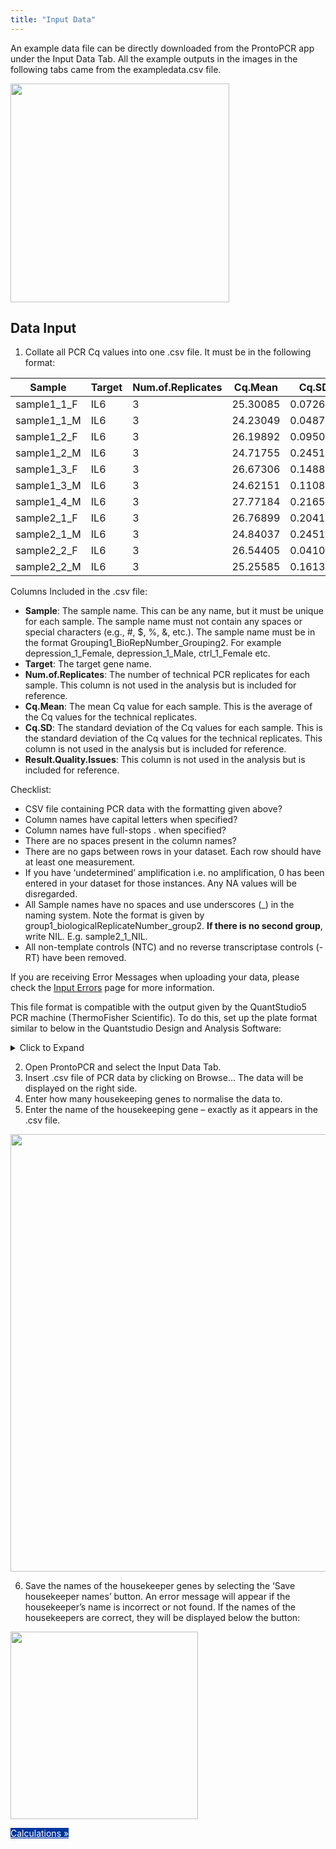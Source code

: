 ```yaml
---
title: "Input Data"
---
```


An example data file can be directly downloaded from the ProntoPCR app under the Input Data Tab. All the example outputs in the images in the following tabs came from the exampledata.csv file.

![](images/picture6.png){width="350"}

## Data Input

1.	Collate all PCR Cq values into one .csv file. It must be in the following format:

| Sample      | Target | Num.of.Replicates | Cq.Mean | Cq.SD   | Result.Quality.Issues |
|-------------|--------|-------------------|---------|---------|-----------------------|
| sample1_1_F | IL6    | 3                 | 25.30085| 0.072676| NA                    |
| sample1_1_M | IL6    | 3                 | 24.23049| 0.048782| NA                    |
| sample1_2_F | IL6    | 3                 | 26.19892| 0.095016| NA                    |
| sample1_2_M | IL6    | 3                 | 24.71755| 0.245184| NA                    |
| sample1_3_F | IL6    | 3                 | 26.67306| 0.148824| NA                    |
| sample1_3_M | IL6    | 3                 | 24.62151| 0.110833| NA                    |
| sample1_4_M | IL6    | 3                 | 27.77184| 0.216552| NA                    |
| sample2_1_F | IL6    | 3                 | 26.76899| 0.204109| NA                    |
| sample2_1_M | IL6    | 3                 | 24.84037| 0.245151| NA                    |
| sample2_2_F | IL6    | 3                 | 26.54405| 0.041040| NA                    |
| sample2_2_M | IL6    | 3                 | 25.25585| 0.161338| NA                    |

Columns Included in the .csv file:

- **Sample**: The sample name. This can be any name, but it must be unique for each sample. The sample name must not contain any spaces or special characters (e.g., #, $, %, &, etc.). The sample name must be in the format Grouping1_BioRepNumber_Grouping2. For example depression_1_Female, depression_1_Male, ctrl_1_Female etc.
- **Target**: The target gene name.
- **Num.of.Replicates**: The number of technical PCR replicates for each sample. This column is not used in the analysis but is included for reference.
- **Cq.Mean**: The mean Cq value for each sample. This is the average of the Cq values for the technical replicates.
- **Cq.SD**: The standard deviation of the Cq values for each sample. This is the standard deviation of the Cq values for the technical replicates. This column is not used in the analysis but is included for reference.
- **Result.Quality.Issues**: This column is not used in the analysis but is included for reference. 

Checklist:

-	CSV file containing PCR data with the formatting given above? 
-	Column names have capital letters when specified?
-	Column names have full-stops . when specified?
-	There are no spaces present in the column names?
-	There are no gaps between rows in your dataset. Each row should have at least one measurement.
-	If you have 'undetermined' amplification i.e. no amplification, 0 has been entered in your dataset for those instances. Any NA values will be disregarded.
-	All Sample names have no spaces and use underscores (_) in the naming system. Note the format is given by group1_biologicalReplicateNumber_group2. **If there is no second group**, write NIL. E.g. sample2_1_NIL.
-	All non-template controls (NTC) and no reverse transcriptase controls (-RT) have been removed.

If you are receiving Error Messages when uploading your data, please check the [Input Errors](input_errors.qmd) page for more information.

::: {.Callout-note title=""}
This file format is compatible with the output given by the QuantStudio5 PCR machine (ThermoFisher Scientific). To do this, set up the plate format similar to below in the Quantstudio Design and Analysis Software:

<details><summary>Click to Expand</summary>
![](images/picture7.png){width="450"}


To export the results go to the Quality Check tab > Replicate Group > Export:

![](images/picture8.png){width="700"}
</details>
:::

2.	Open ProntoPCR and select the Input Data Tab.
3.	Insert .csv file of PCR data by clicking on Browse… The data will be displayed on the right side.
4.	Enter how many housekeeping genes to normalise the data to.
5.	Enter the name of the housekeeping gene – exactly as it appears in the .csv file.

![](images/picture9.png){width="700"}

6.	Save the names of the housekeeper genes by selecting the ‘Save housekeeper names’ button. An error message will appear if the housekeeper's name is incorrect or not found. If the names of the housekeepers are correct, they will be displayed below the button:

![](images/picture10.png){width="300"}


[Calculations »](calculations.qmd){.btn .btn-md style="background:#00359bff;border-color:#00359bff;color:#fff;"}

